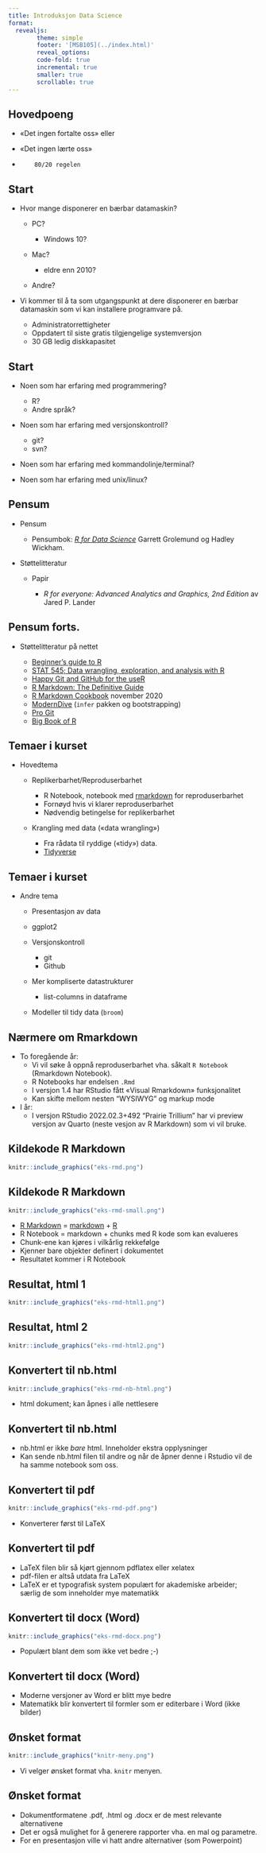 ```yaml
---
title: Introduksjon Data Science
format:
  revealjs:
        theme: simple
        footer: '[MSB105](../index.html)'
        reveal_options:
        code-fold: true
        incremental: true
        smaller: true
        scrollable: true
---
```


## Hovedpoeng

-   «Det ingen fortalte oss» eller

-   «Det ingen lærte oss»

-   

            80/20 regelen

## Start

-   Hvor mange disponerer en bærbar datamaskin?

    -   PC?

        -   Windows 10?

    -   Mac?

        -   eldre enn 2010?

    -   Andre?

-   Vi kommer til å ta som utgangspunkt at dere disponerer en bærbar datamaskin som vi kan installere programvare på.

    -   Administratorrettigheter
    -   Oppdatert til siste gratis tilgjengelige systemversjon
    -   30 GB ledig diskkapasitet

## Start

-   Noen som har erfaring med programmering?

    -   R?
    -   Andre språk?

-   Noen som har erfaring med versjonskontroll?

    -   git?
    -   svn?

-   Noen som har erfaring med kommandolinje/terminal?

-   Noen som har erfaring med unix/linux?

## Pensum

-   Pensum

    -   Pensumbok: [*R for Data Science*](https://r4ds.had.co.nz){target="blank"} Garrett Grolemund og Hadley Wickham.

-   Støttelitteratur

    -   Papir

        -   *R for everyone: Advanced Analytics and Graphics, 2nd Edition* av Jared P. Lander

## Pensum forts.

-   Støttelitteratur på nettet

    -   [Beginner's guide to R](https://www.computerworld.com/article/2497143/business-intelligence-beginner-s-guide-to-r-introduction.html)
    -   [STAT 545; Data wrangling, exploration, and analysis with R](https://stat545.com/index.html)
    -   [Happy Git and GitHub for the useR](https://happygitwithr.com)
    -   [R Markdown: The Definitive Guide](https://bookdown.org/yihui/rmarkdown/)
    -   [R Markdown Cookbook](https://bookdown.org/yihui/rmarkdown-cookbook/) november 2020
    -   [ModernDive](https://moderndive.com/index.html) (`infer` pakken og bootstrapping)
    -   [Pro Git](https://git-scm.com/book/en/v2)
    -   [Big Book of R](https://www.bigbookofr.com)

## Temaer i kurset

-   Hovedtema

    -   Replikerbarhet/Reproduserbarhet

        -   R Notebook, notebook med [rmarkdown](https://rmarkdown.rstudio.com) for reproduserbarhet
        -   Fornøyd hvis vi klarer reproduserbarhet
        -   Nødvendig betingelse for replikerbarhet

    -   Krangling med data («data wrangling»)

        -   Fra rådata til ryddige («tidy») data.
        -   [Tidyverse](https://www.tidyverse.org)

## Temaer i kurset

-   Andre tema

    -   Presentasjon av data

    -   ggplot2

    -   Versjonskontroll

        -   git
        -   Github

    -   Mer kompliserte datastrukturer

        -   list-columns in dataframe

    -   Modeller til tidy data (`broom`)

## Nærmere om Rmarkdown

-   To foregående år:
    -   Vi vil søke å oppnå reproduserbarhet vha. såkalt `R Notebook` (Rmarkdown Notebook).
    -   R Notebooks har endelsen `.Rmd`
    -   I versjon 1.4 har RStudio fått «Visual Rmarkdown» funksjonalitet
    -   Kan skifte mellom nesten "WYSIWYG" og markup mode
-   I år:
    -   I versjon RStudio 2022.02.3+492 "Prairie Trillium" har vi preview versjon av Quarto (neste vesjon av R Markdown) som vi vil bruke.

## Kildekode R Markdown

```r
knitr::include_graphics("eks-rmd.png")
```

## Kildekode R Markdown

```r
knitr::include_graphics("eks-rmd-small.png")
```

-   [R Markdown](https://kbroman.org/knitr_knutshell/pages/Rmarkdown.html) = [markdown](https://kbroman.org/knitr_knutshell/pages/markdown.html) + [R](https://www.computerworld.com/article/2497143/business-intelligence-beginner-s-guide-to-r-introduction.html)
-   R Notebook = markdown + chunks med R kode som kan evalueres
-   Chunk-ene kan kjøres i vilkårlig rekkefølge
-   Kjenner bare objekter definert i dokumentet
-   Resultatet kommer i R Notebook

## Resultat, html 1

```r
knitr::include_graphics("eks-rmd-html1.png")
```

## Resultat, html 2

```r
knitr::include_graphics("eks-rmd-html2.png")
```

## Konvertert til nb.html

```r
knitr::include_graphics("eks-rmd-nb-html.png")
```

-   html dokument; kan åpnes i alle nettlesere

## Konvertert til nb.html

-   nb.html er ikke *bare* html. Inneholder ekstra opplysninger
-   Kan sende nb.html filen til andre og når de åpner denne i Rstudio vil de ha samme notebook som oss.

## Konvertert til pdf

```r
knitr::include_graphics("eks-rmd-pdf.png")
```

-   Konverterer først til LaTeX

## Konvertert til pdf

-   LaTeX filen blir så kjørt gjennom pdflatex eller xelatex
-   pdf-filen er altså utdata fra LaTeX
-   LaTeX er et typografisk system populært for akademiske arbeider; særlig de som inneholder mye matematikk

## Konvertert til docx (Word)

```r
knitr::include_graphics("eks-rmd-docx.png")
```

-   Populært blant dem som ikke vet bedre ;-)

## Konvertert til docx (Word)

-   Moderne versjoner av Word er blitt mye bedre
-   Matematikk blir konvertert til formler som er editerbare i Word (ikke bilder)

## Ønsket format

```r
knitr::include_graphics("knitr-meny.png")
```

-   Vi velger ønsket format vha. `knitr` menyen.

## Ønsket format

-   Dokumentformatene .pdf, .html og .docx er de mest relevante alternativene
-   Det er også mulighet for å generere rapporter vha. en mal og parametre.
-   For en presentasjon ville vi hatt andre alternativer (som Powerpoint)
